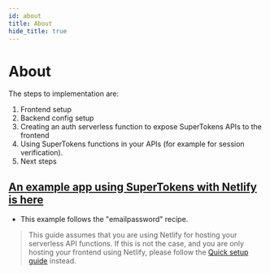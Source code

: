 ```yaml
---
id: about
title: About
hide_title: true
---
```


<!-- COPY DOCS -->
<!-- ./thirdpartyemailpassword/serverless/with-netlify/about.mdx -->

# About

The steps to implementation are:
1. Frontend setup
2. Backend config setup
3. Creating an auth serverless function to expose SuperTokens APIs to the frontend
4. Using SuperTokens functions in your APIs (for example for session verification).
5. Next steps

## [An example app using SuperTokens with Netlify is here](https://github.com/supertokens/supertokens-auth-react/tree/master/examples/with-netlify) 
- This example follows the "emailpassword" recipe.

> This guide assumes that you are using Netlify for hosting your serverless API functions. If this is not the case, and you are only hosting your frontend using Netlify, please follow the [Quick setup guide](../../quick-setup/frontend) instead.

